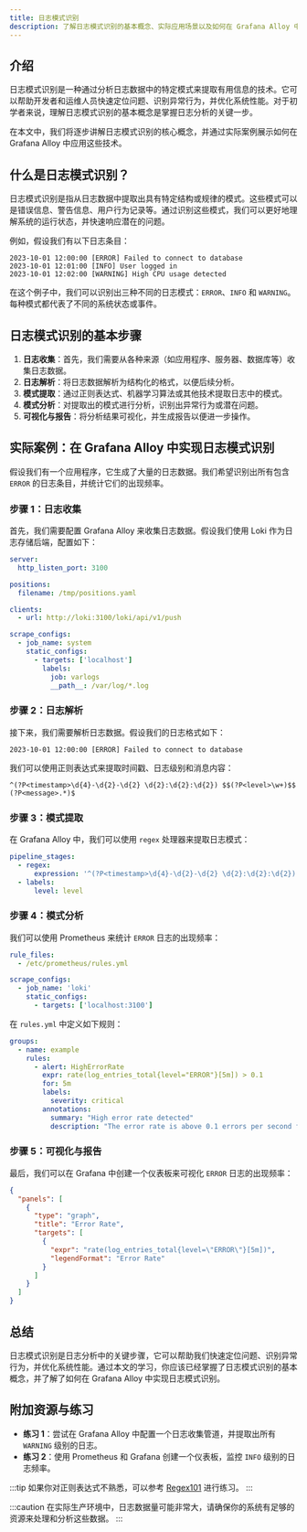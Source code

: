 ```yaml
---
title: 日志模式识别
description: 了解日志模式识别的基本概念、实际应用场景以及如何在 Grafana Alloy 中实现日志模式识别。
---
```


## 介绍

日志模式识别是一种通过分析日志数据中的特定模式来提取有用信息的技术。它可以帮助开发者和运维人员快速定位问题、识别异常行为，并优化系统性能。对于初学者来说，理解日志模式识别的基本概念是掌握日志分析的关键一步。

在本文中，我们将逐步讲解日志模式识别的核心概念，并通过实际案例展示如何在 Grafana Alloy 中应用这些技术。

## 什么是日志模式识别？

日志模式识别是指从日志数据中提取出具有特定结构或规律的模式。这些模式可以是错误信息、警告信息、用户行为记录等。通过识别这些模式，我们可以更好地理解系统的运行状态，并快速响应潜在的问题。

例如，假设我们有以下日志条目：

```
2023-10-01 12:00:00 [ERROR] Failed to connect to database
2023-10-01 12:01:00 [INFO] User logged in
2023-10-01 12:02:00 [WARNING] High CPU usage detected
```

在这个例子中，我们可以识别出三种不同的日志模式：`ERROR`、`INFO` 和 `WARNING`。每种模式都代表了不同的系统状态或事件。

## 日志模式识别的基本步骤

1. **日志收集**：首先，我们需要从各种来源（如应用程序、服务器、数据库等）收集日志数据。
2. **日志解析**：将日志数据解析为结构化的格式，以便后续分析。
3. **模式提取**：通过正则表达式、机器学习算法或其他技术提取日志中的模式。
4. **模式分析**：对提取出的模式进行分析，识别出异常行为或潜在问题。
5. **可视化与报告**：将分析结果可视化，并生成报告以便进一步操作。

## 实际案例：在 Grafana Alloy 中实现日志模式识别

假设我们有一个应用程序，它生成了大量的日志数据。我们希望识别出所有包含 `ERROR` 的日志条目，并统计它们的出现频率。

### 步骤 1：日志收集

首先，我们需要配置 Grafana Alloy 来收集日志数据。假设我们使用 Loki 作为日志存储后端，配置如下：

```yaml
server:
  http_listen_port: 3100

positions:
  filename: /tmp/positions.yaml

clients:
  - url: http://loki:3100/loki/api/v1/push

scrape_configs:
  - job_name: system
    static_configs:
      - targets: ['localhost']
        labels:
          job: varlogs
          __path__: /var/log/*.log
```

### 步骤 2：日志解析

接下来，我们需要解析日志数据。假设我们的日志格式如下：

```
2023-10-01 12:00:00 [ERROR] Failed to connect to database
```

我们可以使用正则表达式来提取时间戳、日志级别和消息内容：

```regex
^(?P<timestamp>\d{4}-\d{2}-\d{2} \d{2}:\d{2}:\d{2}) $$(?P<level>\w+)$$ (?P<message>.*)$
```

### 步骤 3：模式提取

在 Grafana Alloy 中，我们可以使用 `regex` 处理器来提取日志模式：

```yaml
pipeline_stages:
  - regex:
      expression: '^(?P<timestamp>\d{4}-\d{2}-\d{2} \d{2}:\d{2}:\d{2}) $$(?P<level>\w+)$$ (?P<message>.*)$'
  - labels:
      level: level
```

### 步骤 4：模式分析

我们可以使用 Prometheus 来统计 `ERROR` 日志的出现频率：

```yaml
rule_files:
  - /etc/prometheus/rules.yml

scrape_configs:
  - job_name: 'loki'
    static_configs:
      - targets: ['localhost:3100']
```

在 `rules.yml` 中定义如下规则：

```yaml
groups:
  - name: example
    rules:
      - alert: HighErrorRate
        expr: rate(log_entries_total{level="ERROR"}[5m]) > 0.1
        for: 5m
        labels:
          severity: critical
        annotations:
          summary: "High error rate detected"
          description: "The error rate is above 0.1 errors per second for the last 5 minutes."
```

### 步骤 5：可视化与报告

最后，我们可以在 Grafana 中创建一个仪表板来可视化 `ERROR` 日志的出现频率：

```json
{
  "panels": [
    {
      "type": "graph",
      "title": "Error Rate",
      "targets": [
        {
          "expr": "rate(log_entries_total{level=\"ERROR\"}[5m])",
          "legendFormat": "Error Rate"
        }
      ]
    }
  ]
}
```

## 总结

日志模式识别是日志分析中的关键步骤，它可以帮助我们快速定位问题、识别异常行为，并优化系统性能。通过本文的学习，你应该已经掌握了日志模式识别的基本概念，并了解了如何在 Grafana Alloy 中实现日志模式识别。

## 附加资源与练习

- **练习 1**：尝试在 Grafana Alloy 中配置一个日志收集管道，并提取出所有 `WARNING` 级别的日志。
- **练习 2**：使用 Prometheus 和 Grafana 创建一个仪表板，监控 `INFO` 级别的日志频率。

:::tip
如果你对正则表达式不熟悉，可以参考 [Regex101](https://regex101.com/) 进行练习。
:::

:::caution
在实际生产环境中，日志数据量可能非常大，请确保你的系统有足够的资源来处理和分析这些数据。
:::